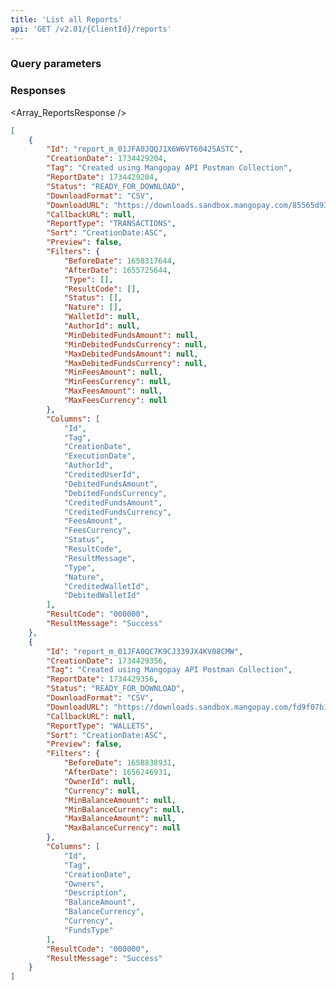 ```yaml
---
title: 'List all Reports'  
api: 'GET /v2.01/{ClientId}/reports'  
---
```




### Query parameters  

<BeforeDate3 />  

<AfterDate3 />  

### Responses  

<AccordionGroup><Accordion title="200">  

<Array_ReportsResponse /></Accordion></AccordionGroup>  

<ResponseExample>  

```json 200
[
    {
        "Id": "report_m_01JFA0JQQJ1X6W6VT6042SASTC",
        "CreationDate": 1734429204,
        "Tag": "Created using Mangopay API Postman Collection",
        "ReportDate": 1734429204,
        "Status": "READY_FOR_DOWNLOAD",
        "DownloadFormat": "CSV",
        "DownloadURL": "https://downloads.sandbox.mangopay.com/85565d93430945388122986252982648.csv?Policy=eyJTdGF0ZW1lbnQiOiBbeyJSZXNvdXJjZSI6IioiLCJDb25kaXRpb24iOnsiRGF0ZUxlc3NUaGFuIjp7IkFXUzpFcG9jaFRpbWUiOjE3MzQ1MTU2MDR9fX1dfQ__&Signature=YvcEtwjbs2hR4mOb2UuGICdh082lFrCjS1XtwJ~Zem7~vDc8bPPo-2kBA-Neb0Hs7V9gApR5mJ9B6RPOgDzKKdBEVD4iBS066eNYIymuW2fY5IXjfuzFgv0id5yi2ynFcmX02sgSgd9WGChYpUTBH36R-McNbAPG3viOu8FZ5LM9IWR44qnMwrM-8IWXPBpg9yh7uZy6ehDjJpoi9tswNnzt445vpORRMF3clMl~tRel59EcsMV73c-~B1Qvd9inBa6msh6eww~kkcP5FE~MCr4oQ-DsX0lZPAXLoSOJNbhOotNqKgwlBrYwAT1gLV510kUlbJy~4bPDmmsgbSqETw__",
        "CallbackURL": null,
        "ReportType": "TRANSACTIONS",
        "Sort": "CreationDate:ASC",
        "Preview": false,
        "Filters": {
            "BeforeDate": 1658317644,
            "AfterDate": 1655725644,
            "Type": [],
            "ResultCode": [],
            "Status": [],
            "Nature": [],
            "WalletId": null,
            "AuthorId": null,
            "MinDebitedFundsAmount": null,
            "MinDebitedFundsCurrency": null,
            "MaxDebitedFundsAmount": null,
            "MaxDebitedFundsCurrency": null,
            "MinFeesAmount": null,
            "MinFeesCurrency": null,
            "MaxFeesAmount": null,
            "MaxFeesCurrency": null
        },
        "Columns": [
            "Id",
            "Tag",
            "CreationDate",
            "ExecutionDate",
            "AuthorId",
            "CreditedUserId",
            "DebitedFundsAmount",
            "DebitedFundsCurrency",
            "CreditedFundsAmount",
            "CreditedFundsCurrency",
            "FeesAmount",
            "FeesCurrency",
            "Status",
            "ResultCode",
            "ResultMessage",
            "Type",
            "Nature",
            "CreditedWalletId",
            "DebitedWalletId"
        ],
        "ResultCode": "000000",
        "ResultMessage": "Success"
    },
    {
        "Id": "report_m_01JFA0QC7K9CJ339JX4KV08CMW",
        "CreationDate": 1734429356,
        "Tag": "Created using Mangopay API Postman Collection",
        "ReportDate": 1734429356,
        "Status": "READY_FOR_DOWNLOAD",
        "DownloadFormat": "CSV",
        "DownloadURL": "https://downloads.sandbox.mangopay.com/fd9f07b1c84a444aaca68eca2f597495.csv?Policy=eyJTdGF0ZW1lbnQiOiBbeyJSZXNvdXJjZSI6IioiLCJDb25kaXRpb24iOnsiRGF0ZUxlc3NUaGFuIjp7IkFXUzpFcG9jaFRpbWUiOjE3MzQ1MTU3NTZ9fX1dfQ__&Signature=PL0gj96VDkO43AtYkWJyoO7nj1wAFH7axqTwIVLWq3JHN1dadvBoQHaZb~P8tg3PFV3JSjv5MRu62JnHKFzlOAxW6-rpY7zN2MtsNTy9X32c63crC7MqxfZMNze4xkedbmQ~afsFfO6JAncwa40osf28x-1E64K7NrXjGxGO2RykEpwoyJz2g01qY8yjEONYmc0HEdg3lp1OBpLF~Ep3IRQkWLuLfIPbogGsj~NxbTgjQOqM7l~A7KHY5VOgHi-9fR4dd2uI4f-84BbTxmtcv0Uz~um5GhzsjejOV0TEziGVXvxtTEXK7h4cHVHm9YfR4G0jOZi9oRgkW0WYCIz31Q__",
        "CallbackURL": null,
        "ReportType": "WALLETS",
        "Sort": "CreationDate:ASC",
        "Preview": false,
        "Filters": {
            "BeforeDate": 1658838931,
            "AfterDate": 1656246931,
            "OwnerId": null,
            "Currency": null,
            "MinBalanceAmount": null,
            "MinBalanceCurrency": null,
            "MaxBalanceAmount": null,
            "MaxBalanceCurrency": null
        },
        "Columns": [
            "Id",
            "Tag",
            "CreationDate",
            "Owners",
            "Description",
            "BalanceAmount",
            "BalanceCurrency",
            "Currency",
            "FundsType"
        ],
        "ResultCode": "000000",
        "ResultMessage": "Success"
    }
]
```  

</ResponseExample>  

<RequestExample>  
    <PhpListReports />
    <NodeListReports />
    <RubyListReports />
    <ListReportsPython />
    <NetListReports />
</RequestExample>